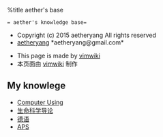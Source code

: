 %title aether's base
 = aether's knowledge base=
* Copyright (c) 2015 aetheryang All rights reserved
* [[aetheryang]] *aetheryang@gmail.com*

* This page is made by [[vimwiki]]
* 本页面由 [[vimwiki]] 制作
== My knowlege ==
* [[Computer Using]]
* [[生命科学导论]]
* [[德语]]
* [[APS]]
